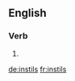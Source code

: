 ==English==

===Verb===
{{head|en}}

# {{en-third-person singular of|instil}}

[[de:instils]]
[[fr:instils]]